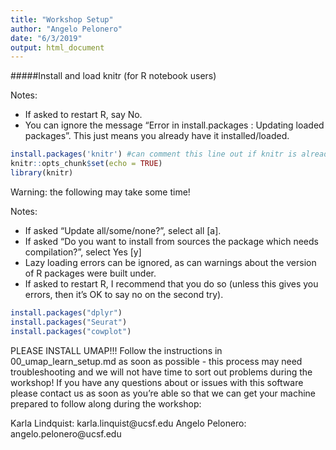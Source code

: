 ```yaml
---
title: "Workshop Setup"
author: "Angelo Pelonero"
date: "6/3/2019"
output: html_document
---
```

#####Install and load knitr (for R notebook users)

Notes:  

* If asked to restart R, say No.
* You can ignore the message "Error in install.packages : Updating loaded packages". This just means you already have it installed/loaded. 

```r
install.packages('knitr') #can comment this line out if knitr is already installed
knitr::opts_chunk$set(echo = TRUE)
library(knitr)
```

Warning: the following may take some time!

Notes:

* If asked "Update all/some/none?", select all [a].  
* If asked "Do you want to install from sources the package which needs compilation?", select Yes [y]
* Lazy loading errors can be ignored, as can warnings about the version of R packages were built under.
* If asked to restart R, I recommend that you do so (unless this gives you errors, then it's OK to say no on the second try).

```r
install.packages("dplyr")
install.packages("Seurat")
install.packages("cowplot")
```

PLEASE INSTALL UMAP!!! Follow the instructions in 00_umap_learn_setup.md as soon as possible - this process may need troubleshooting and we will not have time to sort out problems during the workshop! If you have any questions about or issues with this software please contact us as soon as you're able so that we can get your machine prepared to follow along during the workshop:

Karla Lindquist: karla.linquist@ucsf.edu
Angelo Pelonero: angelo.pelonero@ucsf.edu
